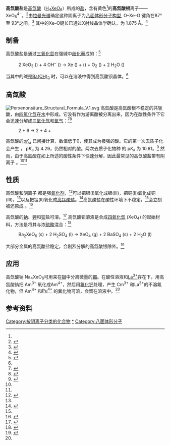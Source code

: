 {{Chembox
| Name = 
| NameEn = Perxenate
| ImageFile = Chemical structure of perxenate ion.svg
|  ImageSize = 
|  ImageAlt = 高氙酸根的结构
| IUPACName = Hexaoxoxenonate(4-)
| IUPACNameZh = 
| OtherNames = 
| Section1 = {{Chembox Identifiers
|   CASNo = 12340-17-9
|   CASNo_Ref = {{cascite|correct|CAS}}
|   PubChem = 
|   SMILES =  }}
| Section2 = {{Chembox Properties
|   Formula = XeO<sub>6</sub><sup>4−</sup>
|   MolarMass = 227.29
|   Appearance = 
|   Solubility =  }}
| Section3 = {{Chembox Hazards
|   MainHazards = 
 }}
}}
'''高氙酸盐'''是[[高氙酸|高氙酸]]（[[氢|H]]<sub>4</sub>[[氙|Xe]][[氧|O]]<sub>6</sub>）所成的[[盐_(化学)|盐]]，含有黄色<ref name="cotton1" />的'''高氙酸根'''离子——XeO<sub>6</sub><sup>4−</sup>。<ref name="wiberg">{{Holleman&Wiberg|page=399}}</ref>由[[拉曼光谱|拉曼光谱]]确定这种阴离子为[[八面体形分子构型|八面体形分子构型]], O–Xe–O 键角在87°至 93°之间。<ref>{{Cite journal| last1 = Peterson | first1 = J. L.| last2 = Claassen | first2 = H. H.| last3 = Appelman | first3 = E. H.| title = Vibrational spectra and structures of xenate(VI) and perxenate(VIII) ions in aqueous solution| journal = Inorganic Chemistry | volume = 9| issue = 3| pages = 619–621 | date=March 1970 | doi = 10.1021/ic50085a037}}</ref> 其中的Xe–O键长已通过X射线晶体学确认，为 1.875 Å。<ref name="hamilton1963">{{Cite journal | author1 = Hamilton| last3 = MacKenzie| last2 = Ibers | first2 = J. | first3 = D. | title = Geometry of the Perxenate Ion | journal = Science | volume = 141 | issue = 3580 | pages = 532–534 | date=Aug 1963 | issn = 0036-8075 | pmid = 17738629 | doi = 10.1126/science.141.3580.532|bibcode = 1963Sci...141..532H }}</ref>

== 制备==
高氙酸盐是通过[[三氧化氙|三氧化氙]]在强碱中[[歧化|歧化]]而成的：<ref name="harding2002">{{cite book
| title = Elements of the ''p'' Block |volume=9 |series=Molecular World
| first1= Charlie |last1=Harding
| first2= David Arthur |last2=Johnson
| first3= Rob |last3=Janes
| publisher = Royal Society of Chemistry
| year = 2002
| isbn = 0-85404-690-9
| page = 93
}}</ref>
:2 XeO<sub>3</sub> ({{abbr|s|solid}}) + 4 OH<sup>−</sup> ({{abbr|aq|aqueous solution}}) → Xe ({{abbr|g|gas}}) + {{chem|XeO|6|4-}} ({{abbr|aq|aqueous solution}}) + O<sub>2</sub> ({{abbr|g|gas}}) + 2 H<sub>2</sub>O ({{abbr|l|liquid}})

当其中的碱是[[氢氧化钡|Ba(OH)<sub>2</sub>]] 时，可以在溶液中得到高氙酸钡晶体。<ref name="harding2002"/>

==高氙酸==
{{main|高氙酸}}
[[File:Perxenonsäure_Structural_Formula_V.1.svg|thumb]]
高氙酸是高氙酸根不稳定的共轭酸，由[[四氧化氙|四氧化氙]]在[[水|水]]中形成。它没有作为游离酸被分离出来，因为在酸性条件下它会迅速分解成[[三氧化氙|三氧化氙]]和[[氧气|氧气]]：<ref name="klaening">{{Cite journal | last1 = Klaening | first1 = U. K.|last2 = Appelman | first2 =E. H.| title = Protolytic properties of perxenic acid| journal = Inorganic Chemistry | volume = 27 | issue = 21| pages = 3760–3762 | date=October 1988 | doi = 10.1021/ic00294a018}}</ref><ref>{{Holleman&Wiberg|page=400}}</ref>
: 2 {{chem|HXeO|6|3-}} + 6 {{chem|H|+}} → 2 {{chem|XeO|3}} + 4 {{chem|H|2|O}} + {{chem|O|2}}

高氙酸的[[pKa|p''K''<sub>a</sub>]] 已间接计算，数值低于0，使其成为极强的酸。它的第一次去质子化会产生 {{chem|H|3|XeO|6|-}}， p''K''<sub>a</sub> 为 4.29，仍然相对的酸。两次去质子化物种 {{chem|H|2|XeO|6|2-}} 的 p''K''<sub>a</sub> 为 10.81。<ref>{{cite book
| title = Advances in Inorganic Chemistry
| volume = 46
| author1 = John H. Holloway
| author2 = Eric G. Hope
| editor = A. G. Sykes
| publisher = Academic Press
| year = 1998
| isbn = 0-12-023646-X
| page = 67
}}</ref> 然而，由于高氙酸在如上所述的酸性条件下快速分解，因此最常见的高氙酸盐带有阴离子 {{chem|XeO|6|4-}}。<ref name="klaening" /><ref name="wiberg" />

==性质==
高氙酸和阴离子 {{chem|XeO|6|4-}} 都是强[[氧化剂|氧化剂]]，<ref name="holcomb">{{Cite journal| first1 = H. P. | title = Analytical Oxidation of Americium with Sodium Perxenate | journal = Analytical Chemistry | volume = 37| issue = 3 | page = 415| last1 = Holcomb | date=March 1965 | doi = 10.1021/ac60222a002}}</ref>可以把银(I)氧化成银(III)，把铜(II)氧化成铜(III)，<ref name="bard1" />以及把锰(II)氧化成[[高锰酸盐|高锰酸盐]]。<ref>{{cite book
| title = General Chemistry
| author = Linus Pauling
| edition = 3rd
| publisher = Courier Dover Publications
| year = 1988
| isbn = 0-486-65622-5
| page = [https://archive.org/details/generalchemistry00paul_0/page/251 251]
| url-access = registration
| url = https://archive.org/details/generalchemistry00paul_0/page/251
}}</ref>高氙酸盐在酸性环境下不稳定，<ref name="bard1" />会立刻被还原成 {{chem|HXeO|4|-}}。<ref name="cotton1">{{Cotton&Wilkinson6th|page=593}}</ref>

高氙酸的[[高氙酸钠|钠]]、[[高氙酸钾|钾]]和[[高氙酸钡|钡]]盐可溶。<ref>{{cite book
| title = Concise encyclopedia chemistry
| url = https://archive.org/details/conciseencyclope00eagl
| author = Thomas Scott
| author2 = Mary Eagleson
| publisher = Walter de Gruyter
| year = 1994
| isbn = 3-11-011451-8
| page = 1183
}}</ref> 高氙酸钡溶液是合成[[四氧化氙|四氧化氙]] (XeO<sub>4</sub>) 的起始材料，方法是将其与浓[[硫酸|硫酸]]混合：<ref>{{cite book
| title = Elements of the ''p'' block
| url = https://archive.org/details/elementspblock00hard
| author = Charlie Harding
| author2 = David Arthur Johnson
| author3 = Rob Janes
| location = Great Britain
| publisher = Royal Society of Chemistry
| year = 2002
| isbn = 0-85404-690-9
| pages = [https://archive.org/details/elementspblock00hard/page/n93 92]–93
}}</ref>
: Ba<sub>2</sub>XeO<sub>6</sub> (s) + 2 H<sub>2</sub>SO<sub>4</sub> (l) →  XeO<sub>4</sub> (g) + 2 BaSO<sub>4</sub> (s) + 2 H<sub>2</sub>O (l)

大部分金属的高氙酸盐稳定，会剧烈分解的高氙酸银除外。<ref name="bard1">{{cite book
| title = Standard Potentials in Aqueous Solution
| author = Allen J. Bard
| author2 = Roger Parsons
| author3 = Joseph Jordan
| author4 = International Union of Pure and Applied Chemistry
| publisher = CRC Press
| year = 1985
| isbn = 0-8247-7291-1
| page = [https://archive.org/details/standardpotentia0000unse/page/778 778]
| url = https://archive.org/details/standardpotentia0000unse/page/778
}}</ref>

==应用==
高氙酸钠 Na<sub>4</sub>XeO<sub>6</sub>可用来在[[锔|锔]]中分离微量的[[镅|镅]]。在酸性溶液和[[镧|La<sup>3+</sup>]]存在下，用高氙酸钠把 Am<sup>3+</sup> 氧化成Am<sup>4+</sup>，然后用[[氟化钙|氟化钙]]处理，产生 Cm<sup>3+</sup> 和La<sup>3+</sup>的不溶氟化物，但 Am<sup>4+</sup> 和[[钚|Pu<sup>4+</sup>]] 的氟化物可溶，会留在溶液中。<ref name="holcomb"/>

==参考资料==
{{reflist}}
{{氙化合物}}
[[Category:按阴离子分类的化合物|Category:按阴离子分类的化合物]]
[[Category:高氙酸盐|*]]
[[Category:八面体形分子|Category:八面体形分子]]